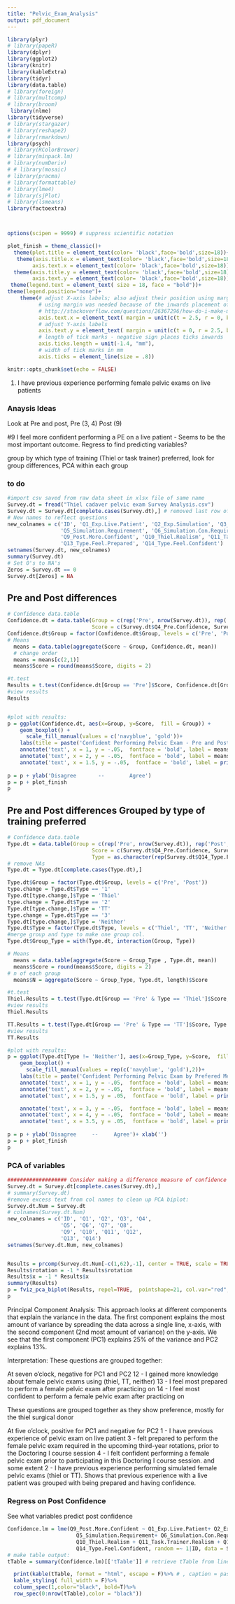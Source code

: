 ```yaml
---
title: "Pelvic_Exam_Analysis"
output: pdf_document
---
```

```r
library(plyr)
# library(papeR)
library(dplyr)
library(ggplot2)
library(knitr)
library(kableExtra)
library(tidyr)
library(data.table)
# library(foreign)
# library(multcomp)
# library(broom)
 library(nlme)
library(tidyverse)
# library(stargazer)
# library(reshape2)
# library(rmarkdown)
library(psych)
# library(RColorBrewer)
# library(minpack.lm)
# library(numDeriv)
# # library(mosaic)
# library(pracma)
# library(formattable)
# library(lme4)
# library(sjPlot)
# library(lsmeans)
library(factoextra)



options(scipen = 9999) # suppress scientific notation

plot_finish = theme_classic()+
  theme(plot.title = element_text(color= 'black',face='bold',size=18))+
   theme(axis.title.x = element_text(color= 'black',face='bold',size=18),
        axis.text.x = element_text(color= 'black',face='bold',size=18))+
  theme(axis.title.y = element_text(color= 'black',face='bold',size=18),
        axis.text.y = element_text(color= 'black',face='bold',size=18))+
 theme(legend.text = element_text( size = 18, face = "bold"))+
theme(legend.position="none")+
    theme(# adjust X-axis labels; also adjust their position using margin (acts like a bounding box)
          # using margin was needed because of the inwards placement of ticks
          # http://stackoverflow.com/questions/26367296/how-do-i-make-my-axis-ticks-face-inwards-in-ggplot2
          axis.text.x = element_text( margin = unit(c(t = 2.5, r = 0, b = 0, l = 0), "mm")),
          # adjust Y-axis labels
          axis.text.y = element_text( margin = unit(c(t = 0, r = 2.5, b = 0, l = 0), "mm")),
          # length of tick marks - negative sign places ticks inwards
          axis.ticks.length = unit(-1.4, "mm"),
          # width of tick marks in mm
          axis.ticks = element_line(size = .8))

```

```r
knitr::opts_chunk$set(echo = FALSE)
```
1. I have previous experience performing female pelvic exams on live patients



### Anaysis Ideas
Look at Pre and post, Pre (3, 4) Post (9)

#9 I feel more confident performing a PE on a live patient - Seems to be the most important outcome. Regress to find predicting variables? 

group by which type of training (Thiel or task trainer) preferred, look for group differences, PCA within each group

### to do

```r
#import csv saved from raw data sheet in xlsx file of same name
Survey.dt = fread("Thiel cadaver pelvic exam Survey Analysis.csv")
Survey.dt = Survey.dt[complete.cases(Survey.dt),] # removed last row of NA's
# New names to reflect questions
new_colnames = c('ID', 'Q1_Exp.Live.Patient', 'Q2_Exp.Simulation', 'Q3_Pre.Feel.Prepared', 'Q4_Pre.Confidence',
                 'Q5_Simulation.Requirement', 'Q6_Simulation.Con.Requirement', 'Q7_Learned.PE', 'Q8_Skills.Retained.Utlized',
                 'Q9_Post.More.Confident', 'Q10_Thiel.Realism', 'Q11_Task.Trainer.Realism', 'Q12_Type.Gained.Knowledge', 
                 'Q13_Type.Feel.Prepared', 'Q14_Type.Feel.Confident')
setnames(Survey.dt, new_colnames)
summary(Survey.dt)
# Set 0's to NA's
Zeros = Survey.dt == 0
Survey.dt[Zeros] = NA
```

## Pre and Post differences

```r
# Confidence data.table
Confidence.dt = data.table(Group = c(rep('Pre', nrow(Survey.dt)), rep('Post', nrow(Survey.dt))), 
                           Score = c(Survey.dt$Q4_Pre.Confidence, Survey.dt$Q9_Post.More.Confident))
Confidence.dt$Group = factor(Confidence.dt$Group, levels = c('Pre', 'Post'))
# Means
  means = data.table(aggregate(Score ~ Group, Confidence.dt, mean))
  # change order
  means = means[c(2,1)]
  means$Score = round(means$Score, digits = 2)

#t.test
Results = t.test(Confidence.dt[Group == 'Pre']$Score, Confidence.dt[Group == 'Post']$Score, paired = TRUE)
#view results
Results


#plot with results:
p = ggplot(Confidence.dt, aes(x=Group, y=Score,  fill = Group)) +
    geom_boxplot() +
      scale_fill_manual(values = c('navyblue', 'gold'))+
    labs(title = paste('Confident Performing Pelvic Exam - Pre and Post'))+ 
    annotate('text', x = 1, y = -.05,  fontface = 'bold', label = means[Group == 'Pre']$Score)+
    annotate('text', x = 2, y = -.05,  fontface = 'bold', label = means[Group == 'Post']$Score)+
    annotate('text', x = 1.5, y = -.05,  fontface = 'bold', label = print('* p < 0.001'))
    
p = p + ylab('Disagree       --        Agree')
p = p + plot_finish
p
```

## Pre and Post differences Grouped by type of training preferred 

```r
# Confidence data.table
Type.dt = data.table(Group = c(rep('Pre', nrow(Survey.dt)), rep('Post', nrow(Survey.dt))), 
                           Score = c(Survey.dt$Q4_Pre.Confidence, Survey.dt$Q9_Post.More.Confident), 
                           Type = as.character(rep(Survey.dt$Q14_Type.Feel.Confident, 2)))
# remove NAs
Type.dt = Type.dt[complete.cases(Type.dt),]

Type.dt$Group = factor(Type.dt$Group, levels = c('Pre', 'Post'))
type.change = Type.dt$Type == '1'
Type.dt[type.change,]$Type = 'Thiel'
type.change = Type.dt$Type == '2'
Type.dt[type.change,]$Type = 'TT'
type.change = Type.dt$Type == '3'
Type.dt[type.change,]$Type = 'Neither'
Type.dt$Type = factor(Type.dt$Type, levels = c('Thiel', 'TT', 'Neither'))
#merge group and type to make one group col.
Type.dt$Group_Type = with(Type.dt, interaction(Group, Type))

# Means
  means = data.table(aggregate(Score ~ Group_Type , Type.dt, mean))
  means$Score = round(means$Score, digits = 2)
# n of each group
  means$N = aggregate(Score ~ Group_Type, Type.dt, length)$Score

#t.test
Thiel.Results = t.test(Type.dt[Group == 'Pre' & Type == 'Thiel']$Score, Type.dt[Group == 'Post' & Type == 'Thiel']$Score, paired = TRUE)
#view results
Thiel.Results

TT.Results = t.test(Type.dt[Group == 'Pre' & Type == 'TT']$Score, Type.dt[Group == 'Post' & Type == 'TT']$Score, paired = TRUE)
#view results
TT.Results 

#plot with results:
p = ggplot(Type.dt[Type != 'Neither'], aes(x=Group_Type, y=Score,  fill = Group_Type)) +
    geom_boxplot() +
      scale_fill_manual(values = rep(c('navyblue', 'gold'),2))+
    labs(title = paste('Confident Performing Pelvic Exam by Prefered Method'))+ 
    annotate('text', x = 1, y = -.05,  fontface = 'bold', label = means[Group_Type == 'Pre.Thiel']$Score)+
    annotate('text', x = 2, y = -.05,  fontface = 'bold', label = means[Group_Type == 'Post.Thiel']$Score)+
    annotate('text', x = 1.5, y = .05,  fontface = 'bold', label = print('p < 0.001*\nn = 64'))+

    annotate('text', x = 3, y = -.05,  fontface = 'bold', label = means[Group_Type == 'Pre.TT']$Score)+
    annotate('text', x = 4, y = -.05,  fontface = 'bold', label = means[Group_Type == 'Post.TT']$Score)+
    annotate('text', x = 3.5, y = .05,  fontface = 'bold', label = print('p = 0.1\nn = 4'))
    
p = p + ylab('Disagree     --     Agree')+ xlab('')
p = p + plot_finish
p
```

### PCA of variables
```r
################### Consider making a difference measure of confidence post - pre, 4 and 9, or just 9 considering the wording. 
Survey.dt = Survey.dt[complete.cases(Survey.dt),]
# summary(Survey.dt)
#remove excess text from col names to clean up PCA biplot:
Survey.dt.Num = Survey.dt
# colnames(Survey.dt.Num)
new_colnames = c('ID', 'Q1', 'Q2', 'Q3', 'Q4',
                 'Q5', 'Q6', 'Q7', 'Q8',
                 'Q9', 'Q10', 'Q11', 'Q12', 
                 'Q13', 'Q14')
setnames(Survey.dt.Num, new_colnames)


Results = prcomp(Survey.dt.Num[-c(1,62),-1], center = TRUE, scale = TRUE) # removed 1 and 62 as did not prefer a type
Results$rotation = -1 * Results$rotation
Results$x = -1 * Results$x
summary(Results)
p = fviz_pca_biplot(Results, repel=TRUE,  pointshape=21, col.var="red", arrowsize=0.6, labelsize=5)
p
```

Principal Component Analysis:
This approach looks at different components that explain the variance in the data. The first component explains the most amount of variance by spreading the data across a single line, x-axis, with the second component (2nd most amount of variance) on the y-axis. We see that the first component (PC1) explains 25% of the variance and PC2 explains 13%. 

Interpretation: 
These questions are grouped together: 

At seven o'clock, negative for PC1 and PC2
12 - I gained more knowledge about female pelvic exams using (thiel, TT, neither)
13 - I feel most prepared to perform a female pelvic exam after practicing on 
14 - I feel most confident to perform a female pelvic exam after practicing on

These questions are grouped together as they show preference, mostly for the thiel surgical donor

At five o'clock, positive for PC1 and negative for PC2
1 - I have previous experience of pelvic exam on live patient
3 - felt prepared to perform the female pelvic exam required in the upcoming third-year rotations, prior to the Doctoring I course session
4 - I felt confident performing a female pelvic exam prior to participating in this Doctoring I course session.
and some extent 2 - I have previous experience performing simulated female pelvic exams (thiel or TT). 
Shows that previous experience with a live patient was grouped with being prepared and having confidence. 







### Regress on Post Confidence
See what variables predict post confidence

```r

Confidence.lm = lme(Q9_Post.More.Confident ~ Q1_Exp.Live.Patient+ Q2_Exp.Simulation+ Q3_Pre.Feel.Prepared+ Q4_Pre.Confidence+ 
                      Q5_Simulation.Requirement+ Q6_Simulation.Con.Requirement + Q7_Learned.PE + Q8_Skills.Retained.Utlized +
                      Q10_Thiel.Realism + Q11_Task.Trainer.Realism + Q12_Type.Gained.Knowledge + Q13_Type.Feel.Prepared + 
                      Q14_Type.Feel.Confident, random =~ 1|ID, data = Survey.dt[complete.cases(Survey.dt)])
# make table output:
tTable = summary(Confidence.lm)[['tTable']] # retrieve tTable from linear model lme()

  print(kable(tTable, format = "html", escape = F)%>% # , caption = paste0('<b>',Modelname,'<b>')
  kable_styling( full_width = F)%>%
  column_spec(1,color="black", bold=T)%>%
  row_spec(0:nrow(tTable),color = "black"))
```

